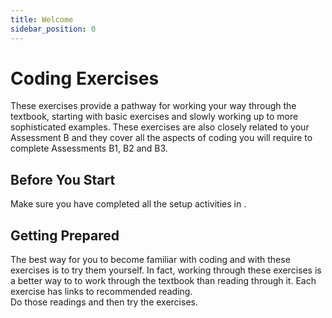 ```yaml
---
title: Welcome
sidebar_position: 0
---
```


# Coding Exercises
These exercises provide a pathway for working your way through the textbook, starting
with basic exercises and slowly working up to more sophisticated examples.  These
exercises are also closely related to your Assessment B and they cover all the aspects
of coding you will require to complete Assessments B1, B2 and B3.

## Before You Start
Make sure you have completed all the setup activities in <DisplayChapter chapter='chapter_01' />.

## Getting Prepared
The best way for you to become familiar with coding and with these exercises is to try
them yourself.  In fact, working through these exercises is a better way to to work through
the textbook than reading through it.  Each exercise has links to recommended reading.  
Do those readings and then try the exercises.